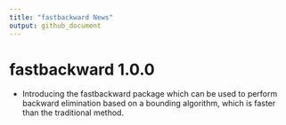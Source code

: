 ```yaml
---
title: "fastbackward News"
output: github_document
---
```


# fastbackward 1.0.0

- Introducing the fastbackward package which can be used to perform backward 
elimination based on a bounding algorithm, which is faster than the traditional 
method.
